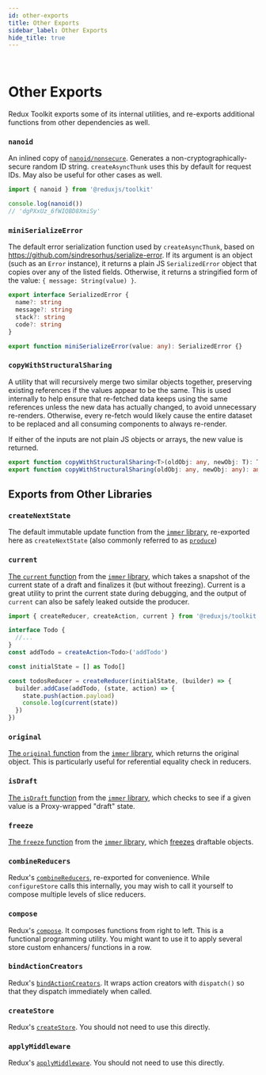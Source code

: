 ```yaml
---
id: other-exports
title: Other Exports
sidebar_label: Other Exports
hide_title: true
---
```


&nbsp;

# Other Exports

Redux Toolkit exports some of its internal utilities, and re-exports additional functions from other dependencies as well.

### `nanoid`

An inlined copy of [`nanoid/nonsecure`](https://github.com/ai/nanoid). Generates a non-cryptographically-secure random ID string. `createAsyncThunk` uses this by default for request IDs. May also be useful for other cases as well.

```ts
import { nanoid } from '@reduxjs/toolkit'

console.log(nanoid())
// 'dgPXxUz_6fWIQBD8XmiSy'
```

### `miniSerializeError`

The default error serialization function used by `createAsyncThunk`, based on https://github.com/sindresorhus/serialize-error. If its argument is an object (such as an `Error` instance), it returns a plain JS `SerializedError` object that copies over any of the listed fields. Otherwise, it returns a stringified form of the value: `{ message: String(value) }`.

```ts no-transpile
export interface SerializedError {
  name?: string
  message?: string
  stack?: string
  code?: string
}

export function miniSerializeError(value: any): SerializedError {}
```

### `copyWithStructuralSharing`

A utility that will recursively merge two similar objects together, preserving existing references if the values appear to be the same. This is used internally to help ensure that re-fetched data keeps using the same references unless the new data has actually changed, to avoid unnecessary re-renders. Otherwise, every re-fetch would likely cause the entire dataset to be replaced and all consuming components to always re-render.

If either of the inputs are not plain JS objects or arrays, the new value is returned.

```ts no-transpile
export function copyWithStructuralSharing<T>(oldObj: any, newObj: T): T
export function copyWithStructuralSharing(oldObj: any, newObj: any): any {}
```

## Exports from Other Libraries

### `createNextState`

The default immutable update function from the [`immer` library](https://immerjs.github.io/immer/), re-exported here as `createNextState` (also commonly referred to as [`produce`](https://immerjs.github.io/immer/produce))

### `current`

[The `current` function](https://immerjs.github.io/immer/current) from the [`immer` library](https://immerjs.github.io/immer/), which takes a snapshot of the current state of a draft and finalizes it (but without freezing). Current is a great utility to print the current state during debugging, and the output of `current` can also be safely leaked outside the producer.

```ts
import { createReducer, createAction, current } from '@reduxjs/toolkit'

interface Todo {
  //...
}
const addTodo = createAction<Todo>('addTodo')

const initialState = [] as Todo[]

const todosReducer = createReducer(initialState, (builder) => {
  builder.addCase(addTodo, (state, action) => {
    state.push(action.payload)
    console.log(current(state))
  })
})
```

### `original`

[The `original` function](https://immerjs.github.io/immer/original) from the [`immer` library](https://immerjs.github.io/immer/), which returns the original object. This is particularly useful for referential equality check in reducers.

### `isDraft`

[The `isDraft` function](https://immerjs.github.io/immer/original) from the [`immer` library](https://immerjs.github.io/immer/), which checks to see if a given value is a Proxy-wrapped "draft" state.

### `freeze`

[The `freeze` function](https://immerjs.github.io/immer/api) from the [`immer` library](https://immerjs.github.io/immer/), which [freezes](https://developer.mozilla.org/en-US/docs/Web/JavaScript/Reference/Global_Objects/Object/freeze) draftable objects.

### `combineReducers`

Redux's [`combineReducers`](https://redux.js.org/api/combinereducers), re-exported for convenience. While `configureStore` calls this internally, you may wish to call it yourself to compose multiple levels of slice reducers.

### `compose`

Redux's [`compose`](https://redux.js.org/api/compose). It composes functions from right to left.
This is a functional programming utility. You might want to use it to apply several store custom enhancers/ functions in a row.

### `bindActionCreators`

Redux's [`bindActionCreators`](https://redux.js.org/api/bindactioncreators). It wraps action creators with `dispatch()` so that they dispatch immediately when called.

### `createStore`

Redux's [`createStore`](https://redux.js.org/api/createstore). You should not need to use this directly.

### `applyMiddleware`

Redux's [`applyMiddleware`](https://redux.js.org/api/applymiddleware). You should not need to use this directly.
